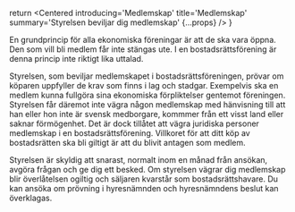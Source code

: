 
  return <Centered introducing='Medlemskap'
                   title='Medlemskap'
                   summary='Styrelsen beviljar dig medlemskap'
                   {...props} />
}

En grundprincip för alla ekonomiska föreningar är att de ska vara öppna. Den som vill bli medlem får inte stängas ute. I en bostadsrättsförening är denna princip inte riktigt lika uttalad.

  Styrelsen, som beviljar medlemskapet i bostadsrättsföreningen, prövar om köparen uppfyller de krav som finns i lag och stadgar. Exempelvis ska en medlem kunna fullgöra sina ekonomiska förpliktelser gentemot föreningen. Styrelsen får däremot inte vägra någon medlemskap med hänvisning till att han eller hon inte är svensk medborgare, kommmer från ett visst land eller saknar förmögenhet. Det är dock tillåtet att vägra juridiska personer medlemskap i en bostadsrättsförening. Villkoret för att ditt köp av bostadsrätten ska bli giltigt är att du blivit antagen som medlem.

  Styrelsen är skyldig att snarast, normalt inom en månad från ansökan, avgöra frågan och ge dig ett besked. Om styrelsen vägrar dig medlemskap blir överlåtelsen ogiltig och säljaren kvarstår som bostadsrättshavare. Du kan ansöka om prövning i hyresnämnden och hyresnämndens beslut kan överklagas.

